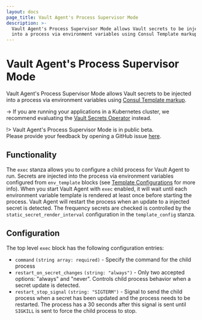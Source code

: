 ```yaml
---
layout: docs
page_title: Vault Agent's Process Supervisor Mode
description: >-
  Vault Agent's Process Supervisor Mode allows Vault secrets to be injected
  into a process via environment variables using Consul Template markup.
---
```


# Vault Agent's Process Supervisor Mode

Vault Agent's Process Supervisor Mode allows Vault secrets to be injected into
a process via environment variables using
[Consul Template markup][consul-templating-language].

-> If you are running your applications in a Kubernetes cluster, we recommend evaluating the [Vault Secrets Operator](/vault/docs/platform/k8s/vso) instead.

!> Vault Agent's Process Supervisor Mode is in public beta. <br /> Please provide your feedback by opening a GitHub issue [here](https://github.com/hashicorp/vault/issues).

## Functionality

The `exec` stanza allows you to configure a child process for Vault Agent to run. Secrets are injected into the process
via environment variables configured from `env_template` blocks (see [Template Configurations](template-config) for more info).
When you start Vault Agent with `exec` enabled, it will wait until each environment variable template is rendered at
least once before starting the process.
Vault Agent will restart the process when an update to a injected secret is detected. The frequency secrets are
checked is controlled by the `static_secret_render_interval` configuration in the `template_config` stanza.

## Configuration

The top level `exec` block has the following configuration entries:

- `command` `(string array: required)` - Specify the command for the child process
- `restart_on_secret_changes` `(string: "always")` - Only two accepted options: "always" and "never". Controls child
  process behavior when a secret update is detected.
- `restart_stop_signal` `(string: "SIGTERM")` - Signal to send the child process when a secret has been updated and the
  process needs to be restarted. The process has a 30 seconds after this signal is sent until `SIGKILL` is sent to force
  the child process to stop.


[consul-templating-language]: https://github.com/hashicorp/consul-template/blob/v0.28.1/docs/templating-language.md
[template-config]: /vault/docs/agent-and-proxy/agent/template#template-configurations
